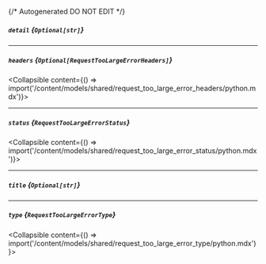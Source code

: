 {/* Autogenerated DO NOT EDIT  */}

##### `detail` *{`Optional[str]`}*

---
##### `headers` *{`Optional[RequestTooLargeErrorHeaders]`}*
<Collapsible content={() => import('/content/models/shared/request_too_large_error_headers/python.mdx')}>
</Collapsible>

---
##### `status` *{`RequestTooLargeErrorStatus`}*
<Collapsible content={() => import('/content/models/shared/request_too_large_error_status/python.mdx')}>
</Collapsible>

---
##### `title` *{`Optional[str]`}*

---
##### `type` *{`RequestTooLargeErrorType`}*
<Collapsible content={() => import('/content/models/shared/request_too_large_error_type/python.mdx')}>
</Collapsible>

